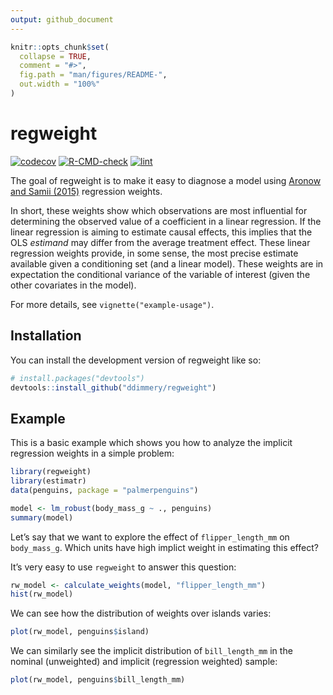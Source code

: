 ```yaml
---
output: github_document
---
```


<!-- README.md is generated from README.Rmd. Please edit that file -->

```r
knitr::opts_chunk$set(
  collapse = TRUE,
  comment = "#>",
  fig.path = "man/figures/README-",
  out.width = "100%"
)
```

# regweight

<!-- badges: start -->
[![codecov](https://codecov.io/gh/ddimmery/regweight/branch/main/graph/badge.svg?token=OG7J5YE3JB)](https://codecov.io/gh/ddimmery/regweight) [![R-CMD-check](https://github.com/ddimmery/regweight/actions/workflows/check-full.yaml/badge.svg)](https://github.com/ddimmery/regweight/actions/workflows/check-full.yaml) [![lint](https://github.com/ddimmery/regweight/actions/workflows/lint.yaml/badge.svg)](https://github.com/ddimmery/regweight/actions/workflows/lint.yaml)
<!-- badges: end -->

The goal of regweight is to make it easy to diagnose a model using [Aronow and Samii (2015)](https://onlinelibrary.wiley.com/doi/abs/10.1111/ajps.12185) regression weights.

In short, these weights show which observations are most influential for determining the observed value of a coefficient in a linear regression. If the linear regression is aiming to estimate causal effects, this implies that the OLS *estimand* may differ from the average treatment effect. These linear regression weights provide, in some sense, the most precise estimate available given a conditioning set (and a linear model). These weights are in expectation the conditional variance of the variable of interest (given the other covariates in the model).

For more details, see `vignette("example-usage")`.

## Installation

You can install the development version of regweight like so:

``` r
# install.packages("devtools")
devtools::install_github("ddimmery/regweight")
```

## Example

This is a basic example which shows you how to analyze the implicit regression weights in a simple problem:

```r
library(regweight)
library(estimatr)
data(penguins, package = "palmerpenguins")

model <- lm_robust(body_mass_g ~ ., penguins)
summary(model)
```

Let's say that we want to explore the effect of `flipper_length_mm` on `body_mass_g`. Which units have high implict weight in estimating this effect?

It's very easy to use `regweight` to answer this question:

```r
rw_model <- calculate_weights(model, "flipper_length_mm")
hist(rw_model)
```

We can see how the distribution of weights over islands varies:
```r
plot(rw_model, penguins$island)
```

We can similarly see the implicit distribution of `bill_length_mm` in the nominal (unweighted) and implicit (regression weighted) sample:

```r
plot(rw_model, penguins$bill_length_mm)
```